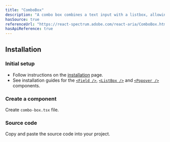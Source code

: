```yaml
---
title: "ComboBox"
description: "A combo box combines a text input with a listbox, allowing users to filter a list of options to items matching a query."
hasSource: true
referenceUrl: "https://react-spectrum.adobe.com/react-aria/ComboBox.html"
hasApiReference: true
---
```


## Installation

<Steps>

### Initial setup

- Follow instructions on the [installation](/docs/overview/installation) page.
- See installation guides for the [`<Field />`](/docs/components/field), [`<ListBox />`](/docs/components/list-box) and [`<Popover />`](/docs/components/popover) components.

### Create a component

Create `combo-box.tsx` file.

### Source code

Copy and paste the source code into your project.

</Steps>
